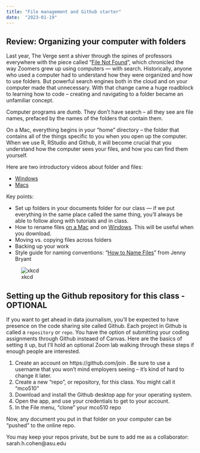```yaml
---
title: "File management and Github starter"
date:  "2023-01-19"
--- 
```



## Review: Organizing your computer with folders

Last year, The Verge sent a shiver through the spines of professors everywhere with the piece called "[File Not Found](https://www.theverge.com/22684730/students-file-folder-directory-structure-education-gen-z)", which chronicled the way Zoomers grew up using computers --- with search. Historically, anyone who used a computer had to understand how they were organized and how to use folders. But powerful search engines both in the cloud and on your computer made that unnecessary. With that change came a huge roadblock to learning how to code -- creating and navigating to a folder became an unfamiliar concept. 

Computer programs are dumb. They don't have search -- all they see are file names, prefaced by the names of the folders that contain them. 

On a Mac, everything begins in your "home" directory -- the folder that contains all of the things specific to you when you open up the computer.  When we use R, RStudio and Github, it will become crucial that you understand how the computer sees your files, and how you can find them yourself. 

Here are two introductory videos about folder and files: 

* [Windows](https://youtu.be/HDmwiJxzIrw)
* [Macs](https://youtu.be/3TAEC-1YUZw)

Key points: 

* Set up folders in your documents folder for our class --- if we put everything in the same place called the same thing, you'll always be able to follow along with tutorials and in class. 
* How to rename files  [on a Mac](https://themacbeginner.com/rename-files-and-folders-in-mac-osx/) and on [Windows](https://www.teachucomp.com/how-to-rename-files-and-folders-in-windows-11-instructions/). This will be useful when you download. 
* Moving vs. copying files across folders
* Backing up your work
* Style guide for naming conventions: "[How to Name Files](https://speakerdeck.com/jennybc/how-to-name-files?)" from Jenny Bryant

::: {.figure}
![xkcd](https://imgs.xkcd.com/comics/documents.png)
:::

## Setting up the Github repository for this class - OPTIONAL 

If you want to get ahead in data journalism, you'll be expected to have presence on the code sharing site called Github. Each project in Github is called a `repository` or `repo`. You have the option of submitting your coding assignments through Github insteaed of Canvas. Here are the basics of setting it up, but I'll hold an optional Zoom lab walking through these steps if enough people are interested. 

1. Create an account on https://github.com/join . Be sure to use a username that you won't mind employers seeing -- it's kind of hard to change it later. 
2. Create a new "repo", or repository, for this class. You might call it "mco510"
3. Download and install the Github desktop app for your operating system. 
4. Open the app, and use your credentials to get to your account. 
5. In the File menu, "clone" your mco510 repo

Now, any document you put in that folder on your computer can be "pushed" to the online repo.   

You may keep your repos private, but be sure to add me as a collaborator: sarah.h.cohen@asu.edu

